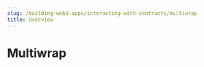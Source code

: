 ---
slug: /building-web3-apps/interacting-with-contracts/multiwrap
title: Overview
---

# Multiwrap

